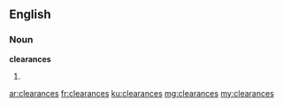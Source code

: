 ==English==

===Noun===
'''clearances'''

# {{plural of|clearance}}

[[ar:clearances]]
[[fr:clearances]]
[[ku:clearances]]
[[mg:clearances]]
[[my:clearances]]